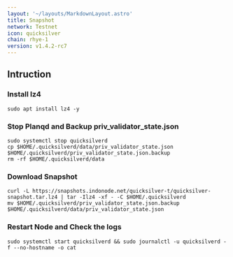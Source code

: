 ```yaml
---
layout: '~/layouts/MarkdownLayout.astro'
title: Snapshot
network: Testnet
icon: quicksilver
chain: rhye-1
version: v1.4.2-rc7
---
```

## Intruction

### Install lz4
```
sudo apt install lz4 -y
```

### Stop Planqd and Backup priv_validator_state.json
```
sudo systemctl stop quicksilverd
cp $HOME/.quicksilverd/data/priv_validator_state.json $HOME/.quicksilverd/priv_validator_state.json.backup
rm -rf $HOME/.quicksilverd/data
```

### Download Snapshot
```
curl -L https://snapshots.indonode.net/quicksilver-t/quicksilver-snapshot.tar.lz4 | tar -Ilz4 -xf - -C $HOME/.quicksilverd
mv $HOME/.quicksilverd/priv_validator_state.json.backup $HOME/.quicksilverd/data/priv_validator_state.json
```

### Restart Node and Check the logs

```
sudo systemctl start quicksilverd && sudo journalctl -u quicksilverd -f --no-hostname -o cat
```